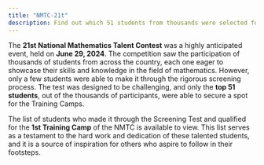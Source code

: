 ```yaml
---
title: "NMTC-21t"
description: Find out which 51 students from thousands were selected for the 1st Training Camps through the NSTC Screening Test held on June 29, 2024.
---
```


The **21st National Mathematics Talent Contest** was a highly anticipated event, held on **June 29, 2024**.
The competition saw the participation of thousands of students from across the country,
each one eager to showcase their skills and knowledge in the field of mathematics. However,
only a few students were able to make it through the rigorous screening process.
The test was designed to be challenging, and only the **top 51 students**, out of the thousands of participants,
were able to secure a spot for the Training Camps.

The list of students who made it through the Screening Test and qualified for the **1st Training Camp** of the NMTC is available to view. This list serves as a testament to the hard work and dedication of these talented students, and it is a source of inspiration for others who aspire to follow in their footsteps.

<GDriveIframe src="https://drive.google.com/file/u/0/d/1CcTHkQwiU8Bw0j2U11QnN76_WXSIsrFz/preview" />

